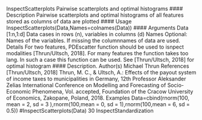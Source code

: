 
InspectScatterplots Pairwise scatterplots and optimal histograms
#### Description
Pairwise scatterplots and optimal histograms of all features stored as columns of data are plotted
#### Usage
InspectScatterplots(Data,Names=colnames(Data))
#### Arguments
Data [1:n,1:d] Data cases in rows (n), variables in columns (d)
Names Optional: Names of the variables. If missing the columnnames of data are used.
Details
For two features, PDEscatter function should be used to isnpect modalities [Thrun/Ultsch, 2018].
For many features the function takes too lang. In such a case this function can be used. See
[Thrun/Ultsch, 2018] for optimal histogram #### Description.
Author(s)
Michael Thrun
References
[Thrun/Ultsch, 2018] Thrun, M. C., & Ultsch, A.: Effects of the payout system of income taxes
to municipalities in Germany, 12th Professor Aleksander Zelias International Conference on Modelling
and Forecasting of Socio-Economic Phenomena, Vol. accepted, Foundation of the Cracow
University of Economics, Zakopane, Poland, 2018.
Examples
Data=cbind(rnorm(100, mean = 2, sd = 3 ),rnorm(100,mean = 0, sd = 1),rnorm(100,mean = 6, sd = 0.5))
#InspectScatterplots(Data)
30 InspectStandardization
